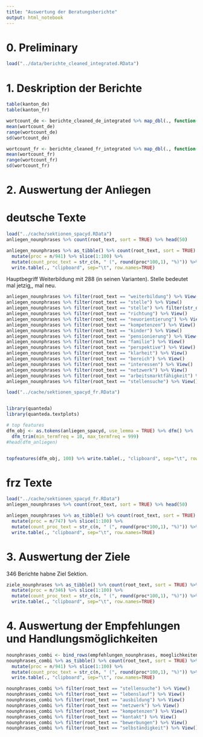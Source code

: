 ```yaml
---
title: "Auswertung der Beratungsberichte"
output: html_notebook
---
```



# 0. Preliminary

```r
load("../data/berichte_cleaned_integrated.RData")
```


# 1. Deskription der Berichte

```r
table(kanton_de)
table(kanton_fr)
```

```r
wortcount_de <- berichte_cleaned_de_integrated %>% map_dbl(., function(x) { sum(str_count(x, pattern = "\\W+")) } )
mean(wortcount_de)
range(wortcount_de)
sd(wortcount_de)

```

```r
wortcount_fr <- berichte_cleaned_fr_integrated %>% map_dbl(., function(x) { sum(str_count(x, pattern = "\\W+")) } )
mean(wortcount_fr)
range(wortcount_fr)
sd(wortcount_fr)
```

# 2. Auswertung der Anliegen

# deutsche Texte 

```r
load("../cache/sektionen_spacyd.RData")
anliegen_nounphrases %>% count(root_text, sort = TRUE) %>% head(50)

```

```r
anliegen_nounphrases %>% as_tibble() %>% count(root_text, sort = TRUE) %>%
  mutate(proc = n/941) %>% slice(1:100) %>%
  mutate(count_proc_text = str_c(n, " (", round(proc*100,1), "%)")) %>% 
  write.table(., "clipboard", sep="\t", row.names=TRUE)
```



Hauptbegriff Weiterbildung mit 288 (in seinen Varianten). 
Stelle bedeutet mal jetzig,, mal neu.

```r
anliegen_nounphrases %>% filter(root_text == "weiterbildung") %>% View()
anliegen_nounphrases %>% filter(root_text == "stelle") %>% View()
anliegen_nounphrases %>% filter(root_text == "stelle") %>% filter(str_detect(text, "neu")) %>%  View()
anliegen_nounphrases %>% filter(root_text == "richtung") %>% View()
anliegen_nounphrases %>% filter(root_text == "neuorientierung") %>% View()
anliegen_nounphrases %>% filter(root_text == "kompetenzen") %>% View()
anliegen_nounphrases %>% filter(root_text == "kinder") %>% View()
anliegen_nounphrases %>% filter(root_text == "pensionierung") %>% View()
anliegen_nounphrases %>% filter(root_text == "familie") %>% View()
anliegen_nounphrases %>% filter(root_text == "perspektive") %>% View()
anliegen_nounphrases %>% filter(root_text == "klarheit") %>% View()
anliegen_nounphrases %>% filter(root_text == "bereich") %>% View()
anliegen_nounphrases %>% filter(root_text == "interessen") %>% View()
anliegen_nounphrases %>% filter(root_text == "netzwerk") %>% View()
anliegen_nounphrases %>% filter(root_text == "arbeitsmarktfähigkeit") %>% View()
anliegen_nounphrases %>% filter(root_text == "stellensuche") %>% View()
```





```r
load("../cache/sektionen_spacyd_fr.RData")


library(quanteda)
library(quanteda.textplots)

# top features
dfm_obj <- as.tokens(anliegen_spacyd, use_lemma = TRUE) %>% dfm() %>%
  dfm_trim(min_termfreq = 10, max_termfreq = 999)
#head(dfm_anliegen)


topfeatures(dfm_obj, 100) %>% write.table(., "clipboard", sep="\t", row.names=TRUE)
```



# frz Texte 

```r
load("../cache/sektionen_spacyd_fr.RData")
anliegen_nounphrases %>% count(root_text, sort = TRUE) %>% head(50)

```

```r
anliegen_nounphrases %>% as_tibble() %>% count(root_text, sort = TRUE) %>%
  mutate(proc = n/747) %>% slice(1:100) %>%
  mutate(count_proc_text = str_c(n, " (", round(proc*100,1), "%)")) %>% 
  write.table(., "clipboard", sep="\t", row.names=TRUE)
```

# 3. Auswertung der Ziele

346 Berichte habne Ziel Sektion.

```r
ziele_nounphrases %>% as_tibble() %>% count(root_text, sort = TRUE) %>%
  mutate(proc = n/346) %>% slice(1:100) %>%
  mutate(count_proc_text = str_c(n, " (", round(proc*100,1), "%)")) %>% 
  write.table(., "clipboard", sep="\t", row.names=TRUE)
```



# 4. Auswertung der Empfehlungen und Handlungsmöglichkeiten
```r
nounphrases_combi <- bind_rows(empfehlungen_nounphrases, moeglichkeiten_nounphrases)
nounphrases_combi %>% as_tibble() %>% count(root_text, sort = TRUE) %>%
  mutate(proc = n/941) %>% slice(1:100) %>%
  mutate(count_proc_text = str_c(n, " (", round(proc*100,1), "%)")) %>% 
  write.table(., "clipboard", sep="\t", row.names=TRUE)

```

```r
nounphrases_combi %>% filter(root_text == "stellensuche") %>% View()
nounphrases_combi %>% filter(root_text == "lebenslauf") %>% View()
nounphrases_combi %>% filter(root_text == "ausbildung") %>% View()
nounphrases_combi %>% filter(root_text == "netzwerk") %>% View()
nounphrases_combi %>% filter(root_text == "kompetenzen") %>% View()
nounphrases_combi %>% filter(root_text == "kontakt") %>% View()
nounphrases_combi %>% filter(root_text == "bewerbungen") %>% View()
nounphrases_combi %>% filter(root_text == "selbständigkeit") %>% View()

```

